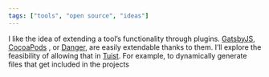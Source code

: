 ```yaml
---
tags: ["tools", "open source", "ideas"]
---
```


I like the idea of extending a tool’s functionality through plugins. [GatsbyJS](https://gatsbyjs.org), [CocoaPods](https://cocoapods.org) , or [Danger](https://danger.systems), are easily extendable thanks to them. I’ll explore the feasibility of allowing that in [Tuist](https://tuist.io). For example, to dynamically generate files that get included in the projects